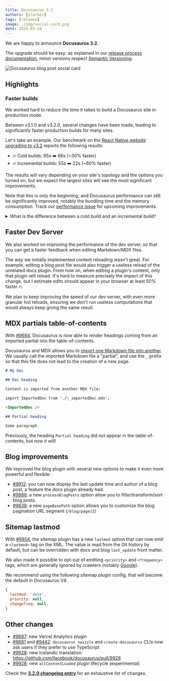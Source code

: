 ```yaml
---
title: Docusaurus 3.2
authors: [slorber]
tags: [release]
image: ./img/social-card.png
date: 2024-03-29
---
```


We are happy to announce **Docusaurus 3.2**.

The upgrade should be easy: as explained in our [release process documentation](/community/release-process), minor versions respect [Semantic Versioning](https://semver.org/).

![Docusaurus blog post social card](./img/social-card.png)

<!--truncate-->


## Highlights

### Faster builds

We worked hard to reduce the time it takes to build a Docusaurus site in production mode.

Between v3.1.0 and v3.2.0, several changes have been made, leading to significantly faster production builds for many sites.

Let's take an example. Our benchmark on the [React Native website upgrading to v3.2](https://github.com/facebook/react-native-website/pull/4072) reports the following results:

- 🔥 Cold builds: 95s ➡️ 66s (~30% faster)
- 🔥 Incremental builds: 55s ➡️ 22s (~60% faster)

The results will vary depending on your site's topology and the options you turned on, but we expect the largest sites will see the most significant improvements.

Note that this is only the beginning, and Docusaurus performance can still be significantly improved, notably the bundling time and the memory consumption. Track our [performance issue](https://github.com/facebook/docusaurus/issues/4765) for upcoming improvements.

<details>
  <summary>What is the difference between a cold build and an incremental build?</summary>

A cold build is when the Docusaurus caches are empty, generally after running `docusaurus clear`.

An incremental build happens when you run another time the `docusaurus build` command. Docusaurus automatically tries to "re-use" computations from former builds to make subsequent builds faster. In practice it's based on [Webpack persistent caching](https://webpack.js.org/guides/build-performance/#persistent-cache). To enable incremental builds on your CI server, you can persist the `node_modules/.cache` folder across builds.

</details>

## Faster Dev Server

We also worked on improving the performance of the dev server, so that you can get a faster feedback when editing Markdown/MDX files.

The way we initially implemented content reloading wasn't great. For example, editing a blog post file would also trigger a useless reload of the unrelated docs plugin. From now on, when editing a plugin's content, only that plugin will reload. It's hard to measure precisely the impact of this change, but I estimate edits should appear in your browser at least 50% faster 🔥.

We plan to keep improving the speed of our dev server, with even more granular hot reloads, ensuring we don't run useless computations that would always keep giving the same result.

## MDX partials table-of-contents

With [#9684](https://github.com/facebook/docusaurus/pull/9684), Docusaurus is now able to render headings coming from an imported partial into the table-of-contents.

Docusaurus and MDX allows you to [import one Markdown file into another](/docs/markdown-features/react#importing-markdown). We usually call the imported Markdown file a "partial", and use the `_` prefix so that this file does not lead to the creation of a new page.

```md title="myDoc.mdx"
# My Doc

## Doc heading

Content is imported from another MDX file:

import ImportedDoc from './\_importedDoc.mdx';

<ImportedDoc />
```

```md title="_myPartial.mdx"
## Partial heading

Some paragraph
```

Previously, the heading `Partial heading` did not appear in the table-of-contents, but now it will!

## Blog improvements

We improved the blog plugin with several new options to make it even more powerful and flexible:

- [#9912](https://github.com/facebook/docusaurus/pull/9912): you can now display the last update time and author of a blog post, a feature the docs plugin already had.
- [#9886](https://github.com/facebook/docusaurus/pull/9886): a new `processBlogPosts` option allow you to filter/transform/sort blog posts.
- [#9838](https://github.com/facebook/docusaurus/pull/9838): a new `pageBasePath` option allows you to customize the blog pagination URL segment (`/blog/page/2`)

## Sitemap lastmod

With [#9954](https://github.com/facebook/docusaurus/pull/9954), the sitemap plugin has a new `lastmod` option that can now emit a `<lastmod>` tag on the XML. The value is read from the Git history by default, but can be overridden with docs and blog `last_update` front matter.

We also made it possible to opt-out of emitting `<priority>` and `<frequency>` tags, which are generally ignored by crawlers (notably [Google](https://developers.google.com/search/blog/2023/06/sitemaps-lastmod-ping)).

We recommend using the following sitemap plugin config, that will become the default in Docusaurus V4:

```js
{
  lastmod: 'date',
  priority: null,
  changefreq: null,
}
```

## Other changes

- [#9687](https://github.com/facebook/docusaurus/pull/9687): new Vercel Analytics plugin
- [#9681](https://github.com/facebook/docusaurus/pull/9681) and [#9442](https://github.com/facebook/docusaurus/pull/9442): `docusaurus swizzle` and `create-docusaurus` CLIs now ask users if they prefer to use TypeScript
- [#9928](https://github.com/facebook/docusaurus/pull/9928): new Icelandic translation: https://github.com/facebook/docusaurus/pull/9928
- [#9928](https://github.com/facebook/docusaurus/pull/9931): new `allContentLoaded` plugin lifecycle (experimental)

Check the **[3.2.0 changelog entry](/changelog/3.2.0)** for an exhaustive list of changes.

```

```
